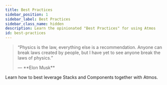 ```yaml
---
title: Best Practices
sidebar_position: 1
sidebar_label: Best Practices
sidebar_class_name: hidden
description: Learn the opinionated "Best Practices" for using Atmos 
id: best-practices
---
```


> <q>Physics is the law, everything else is a recommendation. 
> Anyone can break laws created by people, but I have yet to see anyone break the laws of physics.
> <p class="author">— **Elon Musk**</p></q>

Learn how to best leverage Stacks and Components together with Atmos.

<DocCardList/>
